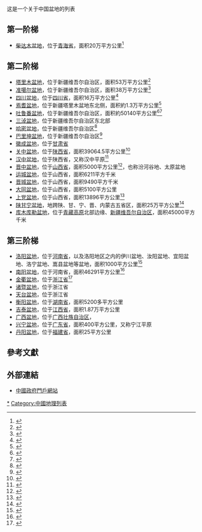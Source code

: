 这是一个关于中国盆地的列表
== 第一阶梯 ==
* [[柴达木盆地|柴达木盆地]]，位于[[青海省|青海省]]，面积20万平方公里<ref>{{Cite web|url= http://mz.china.com.cn/?action-viewnews-itemid-25147|title= 茶卡鹽湖-柴達木東大門|accessdate= 2014-02-12|publisher= 中國網中國民族頻道|date= 2013-12-02|archive-url= https://web.archive.org/web/20190123234846/http://mz.china.com.cn/?action-viewnews-itemid-25147|archive-date= 2019-01-23|dead-url= yes}}</ref>

== 第二阶梯 ==
* [[塔里木盆地|塔里木盆地]]，位于新疆维吾尔自治区，面积53万平方公里<ref>{{Cite web |url=http://env.people.com.cn/GB/7578509.html |title=“绿色果园”悄然改变塔里木盆地区域气候 |accessdate=2014-02-12 |publisher=新华网 |date=2008-07-29 |archive-date=2014-02-21 |archive-url=https://web.archive.org/web/20140221182230/http://env.people.com.cn/GB/7578509.html |dead-url=yes }}</ref>
* [[准噶尔盆地|准噶尔盆地]]，位于新疆维吾尔自治区，面积38万平方公里<ref>{{Cite web|url=http://www.chinawestnews.cn/contents/55/24048.html|title=准噶尔盆地：五彩斑斓大漠传奇|accessdate=2014-02-12|publisher=中国西部新闻网|date=2013-10-25|deadurl=yes|archiveurl=https://archive.is/20140212142139/http://www.chinawestnews.cn/contents/55/24048.html|archivedate=2014-02-12}}</ref>
* [[四川盆地|四川盆地]]，位于[[四川省|四川省]]，面积16万平方公里<ref>{{Cite web|url=http://www.cnwest88.com/2013/sichuan_0617/165340.html|title=资源丰富，区位优越的四川盆地|accessdate=2014-02-12|publisher=中国西部开发网|date=2013-06-17|deadurl=yes|archiveurl=https://web.archive.org/web/20140301183306/http://www.cnwest88.com/2013/sichuan_0617/165340.html|archivedate=2014-03-01}}</ref>
* [[焉耆盆地|焉耆盆地]]，位于新疆塔里木盆地东北侧，面积約1.3万平方公里<ref>{{Cite web |url=http://www.winechina.com/html/2011/12/20111242166.html |title=焉耆盆地种植酿酒葡萄气候资源优势 |accessdate=2014-02-12 |publisher=中国葡萄酒信息网 |date=2011-12-08 |archive-date=2014-02-23 |archive-url=https://web.archive.org/web/20140223191901/http://www.winechina.com/html/2011/12/20111242166.html |dead-url=no }}</ref>
* [[吐鲁番盆地|吐鲁番盆地]]，位于新疆维吾尔自治区，面积約50140平方公里<ref>{{Cite web |url=http://www.xjxnw.gov.cn/zx/qxfw/qxzs/xjqxcs/tsnbhqx/01/531322.shtml |title=第3节 火洲吐鲁番 |accessdate=2014-02-12 |publisher=新疆兴农网 |date=2011-01-26 |deadurl=yes |archiveurl=https://web.archive.org/web/20140222100554/http://www.xjxnw.gov.cn/zx/qxfw/qxzs/xjqxcs/tsnbhqx/01/531322.shtml |archivedate=2014-02-22 }}</ref><ref>{{cite web|author=103平子锋|title=世界最低盆地----吐魯番盆地|url=http://www.jsscszx.com/csdl/context.asp?id=208|publisher=蘇州市高中地理學科研究中心|date=2013-09-13|accessdate=2014-02-12|deadurl=yes|archiveurl=https://web.archive.org/web/20140222144548/http://www.jsscszx.com/csdl/context.asp?id=208|archivedate=2014-02-22}}</ref> 
* [[三淖盆地|三淖盆地]]，位于新疆维吾尔自治区东北部
*[[哈密盆地|哈密盆地]]，位于新疆维吾尔自治区<ref>{{cite news |title=哈密盆地 |url=http://www.chinaxinjiang.cn/quqing/dl/8/t20100728_629002.htm |publisher=中國新疆網 |date=2010-07-28 |accessdate=2014-02-12 |archive-date=2014-08-06 |archive-url=https://web.archive.org/web/20140806223838/http://www.chinaxinjiang.cn/quqing/dl/8/t20100728_629002.htm |dead-url=no }}</ref>
*[[巴里坤盆地|巴里坤盆地]]，位于新疆维吾尔自治区<ref>{{Cite web |url=http://www.chinanews.com/shipin/2013/05-16/news217041.shtml |title=新疆：巴里坤盆地雨夹雪 气温降至零下 |accessdate=2014-02-12 |publisher=中新網 |date=2013-05-16 |archive-date=2014-02-22 |archive-url=https://web.archive.org/web/20140222020847/http://www.chinanews.com/shipin/2013/05-16/news217041.shtml |dead-url=no }}</ref>
*[[徽成盆地|徽成盆地]]，位于[[甘肃省|甘肃省]]
*[[渭河平原|关中盆地]]，位于[[陕西省|陕西省]]，面积39064.5平方公里<ref>{{Cite web|url=http://www.sn.xinhua.org/2006-04/14/content_6747779.htm|title=地形地貌|accessdate=2014-02-12|publisher=新華網陝西頻道|date=2006-04-14|deadurl=yes|archiveurl=https://web.archive.org/web/20170104220902/http://www.sn.xinhua.org/2006-04/14/content_6747779.htm|archivedate=2017-01-04}}</ref>
*[[汉中盆地|汉中盆地]]，位于陕西省，又称汉中平原<ref>{{Cite web |url=http://www.huaxia.com/mlhz/mlhz/ls/2009/11/1652143.html |title=中国历史名城——汉中 |accessdate=2014-02-12 |publisher=华夏经纬网 |date=2009-11-25 |archive-date=2015-09-24 |archive-url=https://web.archive.org/web/20150924031929/http://www.huaxia.com/mlhz/mlhz/ls/2009/11/1652143.html |dead-url=no }}</ref>
*[[晋中地区|晋中盆地]]，位于[[山西省|山西省]]，面积5000平方公里<ref>{{Cite web|url=http://www.fzdb.cn/NewCenter/NewDatil.aspx?id=29249|title=我省将在晋中盆地打造“山西农谷”|accessdate=2014-02-12|publisher=发展导报|date=2012-10-26|deadurl=yes|archiveurl=https://web.archive.org/web/20140221223333/http://www.fzdb.cn/NewCenter/NewDatil.aspx?id=29249|archivedate=2014-02-21}}</ref>，也称汾河谷地、太原盆地
*[[运城盆地|运城盆地]]，位于山西省，面积6211平方千米
*[[晋城盆地|晋城盆地]]，位于山西省，面积9490平方千米
*[[大同盆地|大同盆地]]，位于山西省，面积5100平方公里
*[[上党盆地|上党盆地]]，位于山西省，面积13896平方公里<ref>{{Cite web|url=http://big5.huaxia.com/cztb/czgk/2008/11/1226441.html|title=長治概況|accessdate=2014-02-12|publisher=華夏經緯網|archive-date=2014-02-23|archive-url=https://web.archive.org/web/20140223184955/http://big5.huaxia.com/cztb/czgk/2008/11/1226441.html|dead-url=no}}</ref>
*[[陕甘宁盆地|陕甘宁盆地]]，地跨陕、甘、宁、晋、内蒙古五省区，面积25万平方公里<ref>{{Cite web |url=http://www.cnki.com.cn/Article/CJFDTOTAL-XNSY198302000.htm |title=陕甘宁盆地晚三叠世的湖相重力流沉积及其含油性 |accessdate=2014-02-12 |publisher=知网空间 |date=1985 |archive-date=2014-02-22 |archive-url=https://web.archive.org/web/20140222041558/http://www.cnki.com.cn/Article/CJFDTOTAL-XNSY198302000.htm |dead-url=no }}</ref>
*[[库木库勒盆地|库木库勒盆地]]，位于[[青藏高原|青藏高原]]北部边缘、[[新疆维吾尔自治区|新疆维吾尔自治区]]，面积45000平方千米

== 第三阶梯 ==
*[[洛阳盆地|洛阳盆地]]，位于[[河南省|河南省]]，以及洛阳地区之内的伊川盆地、汝阳盆地、宜阳盆地、洛宁盆地、嵩县盆地等盆地，面积1000平方公里<ref>{{Cite web |url=http://book.ce.cn/read/history/zzdzg/01/200911/03/t20091103_20335800.shtml |title=尋夢之旅——發現與研究歷程 3 |accessdate=2014-02-15 |publisher=中國經濟網 |date=2009-11-03 |archive-url=https://web.archive.org/web/20170104223301/http://book.ce.cn/read/history/zzdzg/01/200911/03/t20091103_20335800.shtml |archive-date=2017-01-04 |dead-url=yes }}</ref>
*[[南阳盆地|南阳盆地]]，位于河南省，面积46291平方公里<ref>{{Cite web |url=http://www.redchina.tv/dili/gaoyuanpendi/2010/11/11/141723211.html |title=南阳盆地 |accessdate=2014-02-15 |publisher=中国地名文化网 |date=2010-11-11 |archive-url=https://web.archive.org/web/20140222033007/http://www.redchina.tv/dili/gaoyuanpendi/2010/11/11/141723211.html |archive-date=2014-02-22 |dead-url=yes }}</ref>
*[[金衢盆地|金衢盆地]]，位于[[浙江省|浙江省]]<ref>{{cite news |title=永康找到最早人工栽种稻谷 金衢盆地可能是文明起点 |url=http://zjnews.zjol.com.cn/05zjnews/system/2013/01/22/019103561.shtml |publisher=浙江在线新闻网站 |date=2013-01-22 |accessdate=2014-02-15 |archive-date=2014-02-21 |archive-url=https://web.archive.org/web/20140221175831/http://zjnews.zjol.com.cn/05zjnews/system/2013/01/22/019103561.shtml |dead-url=no }}</ref>
*[[诸暨盆地|诸暨盆地]]，位于浙江省
*[[天台盆地|天台盆地]]，位于浙江省
*[[衡阳盆地|衡阳盆地]]，位于[[湖南省|湖南省]]，面积5200多平方公里
*[[吉泰盆地|吉泰盆地]]，位于[[江西省|江西省]]，面积1.87万平方公里
*[[广西盆地|广西盆地]]，位于[[广西壮族自治区|广西壮族自治区]]，
*[[兴宁盆地|兴宁盆地]]，位于[[广东省|广东省]]，面积400平方公里，又称宁江平原
*[[丹阳盆地|丹阳盆地]]，位于[[福建省|福建省]]，面积25平方公里

== 參考文獻 ==
{{Reflist|2}}

== 外部連結 ==
* [http://www.gov.cn/test/2005-06/24/content_17362_2.htm 中國政府門戶網站]{{Wayback|url=http://www.gov.cn/test/2005-06/24/content_17362_2.htm |date=20151130184515 }}

[[Category:中国盆地|*]]
[[Category:中國地理列表|Category:中國地理列表]]